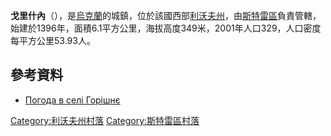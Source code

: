 {{coord|49|8|7|N|23|47|33|E|scale:100000|display=title}}

'''戈里什內'''（{{lang-uk|Горішнє}}），是[[烏克蘭|烏克蘭]]的城鎮，位於該國西部[[利沃夫州|利沃夫州]]，由[[斯特雷區|斯特雷區]]負責管轄，始建於1396年，面積6.1平方公里，海拔高度349米，2001年人口329，人口密度每平方公里53.93人。

==參考資料==
* [http://weather.in.ua/ua/l'vovskaja/5572 Погода в селі Горішнє]{{Wayback|url=http://weather.in.ua/ua/l%27vovskaja/5572 |date=20160305093856 }}

[[Category:利沃夫州村落|Category:利沃夫州村落]]
[[Category:斯特雷區村落|Category:斯特雷區村落]]


{{Lviv-geo-stub}}